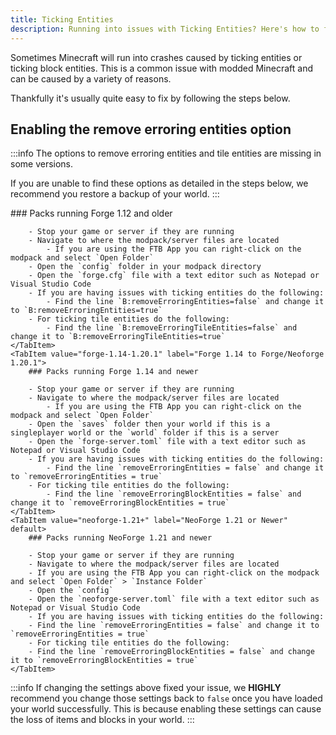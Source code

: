 ```yaml
---
title: Ticking Entities
description: Running into issues with Ticking Entities? Here's how to fix it!
---
```



Sometimes Minecraft will run into crashes caused by ticking entities or ticking block entities. This is a common issue with modded Minecraft and can be caused by a variety of reasons.

Thankfully it's usually quite easy to fix by following the steps below.

## Enabling the remove erroring entities option
:::info
The options to remove erroring entities and tile entities are missing in some versions.

If you are unable to find these options as detailed in the steps below, we recommend you restore a backup of your world.
:::

<Tabs groupId="modloader-version">
    <TabItem value="forge-1.12-older" label="Forge 1.12 and older">
        ### Packs running Forge 1.12 and older

        - Stop your game or server if they are running
        - Navigate to where the modpack/server files are located
            - If you are using the FTB App you can right-click on the modpack and select `Open Folder`
        - Open the `config` folder in your modpack directory
        - Open the `forge.cfg` file with a text editor such as Notepad or Visual Studio Code
        - If you are having issues with ticking entities do the following:
            - Find the line `B:removeErroringEntities=false` and change it to `B:removeErroringEntities=true`
        - For ticking tile entities do the following:
            - Find the line `B:removeErroringTileEntities=false` and change it to `B:removeErroringTileEntities=true`
    </TabItem>
    <TabItem value="forge-1.14-1.20.1" label="Forge 1.14 to Forge/Neoforge 1.20.1">
        ### Packs running Forge 1.14 and newer

        - Stop your game or server if they are running
        - Navigate to where the modpack/server files are located
            - If you are using the FTB App you can right-click on the modpack and select `Open Folder`
        - Open the `saves` folder then your world if this is a singleplayer world or the `world` folder if this is a server
        - Open the `forge-server.toml` file with a text editor such as Notepad or Visual Studio Code
        - If you are having issues with ticking entities do the following:
            - Find the line `removeErroringEntities = false` and change it to `removeErroringEntities = true`
        - For ticking tile entities do the following:
            - Find the line `removeErroringBlockEntities = false` and change it to `removeErroringBlockEntities = true`
    </TabItem>
    <TabItem value="neoforge-1.21+" label="NeoForge 1.21 or Newer" default>
        ### Packs running NeoForge 1.21 and newer

        - Stop your game or server if they are running
        - Navigate to where the modpack/server files are located
        - If you are using the FTB App you can right-click on the modpack and select `Open Folder` > `Instance Folder`
        - Open the `config`
        - Open the `neoforge-server.toml` file with a text editor such as Notepad or Visual Studio Code
        - If you are having issues with ticking entities do the following:
        - Find the line `removeErroringEntities = false` and change it to `removeErroringEntities = true`
        - For ticking tile entities do the following:
        - Find the line `removeErroringBlockEntities = false` and change it to `removeErroringBlockEntities = true`
    </TabItem>
</Tabs>

:::info
If changing the settings above fixed your issue, we **HIGHLY** recommend you change those settings back to `false` once you have loaded your world successfully. This is because enabling these settings can cause the loss of items and blocks in your world.
:::
